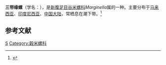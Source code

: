 {{Speciesbox
| taxon = Marginella tricincta
| binomial_authority = Hinds,1844
}}
'''三带缘螺'''（学名：''{{lang|la|Marginella tricincta}}''），是[[新腹足目|新腹足目]][[谷米螺科|谷米螺科]]''Marginella''属的一种。主要分布于[[马来西亚|马来西亚]]、[[印度尼西亚|印度尼西亚]]、[[中国大陆|中国大陆]]，常栖息在潮下带。<ref>{{cite web|url=http://shell.sinica.edu.tw/chinese/shellbase_detail.php?science_no=6140|title=国际贝库：三带缘螺|publisher=台湾贝类资料库|accessdate=2009-08-11|archive-date=2016-03-04|archive-url=https://web.archive.org/web/20160304104523/http://shell.sinica.edu.tw/chinese/shellbase_detail.php?science_no=6140|dead-url=no}}</ref>

== 参考文献 ==
{{reflist}}

{{Taxonbar}}
[[Category:1844年描述的动物|S]]
[[Category:穀米螺科|Category:穀米螺科]]